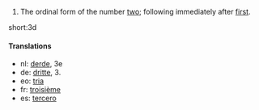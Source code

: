 # The ordinal form of the number [[two]]; following immediately after [[first]].

short:3d

====Translations====

*nl: [[derde]], 3e
*de: [[dritte]], 3.
*eo: [[tria]]
*fr: [[troisième]]
*es: [[tercero]]